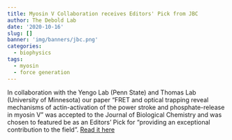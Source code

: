 ```yaml
---
title: Myosin V Collaboration receives Editors' Pick from JBC
author: The Debold Lab
date: '2020-10-16'
slug: []
banner: 'img/banners/jbc.png' 
categories:
  - biophysics
tags:
  - myosin
  - force generation
---
```


In collaboration with the Yengo Lab (Penn State) and Thomas Lab (University of Minnesota) our paper "FRET and optical trapping reveal mechanisms of actin-activation of the power stroke and phosphate-release in myosin V" was accepted to the Journal of Biological Chemistry and was chosen to featured be as an Editors' Pick for "providing an exceptional contribution to the field". [Read it here](https://www.jbc.org/content/early/2020/10/14/jbc.RA120.015632)